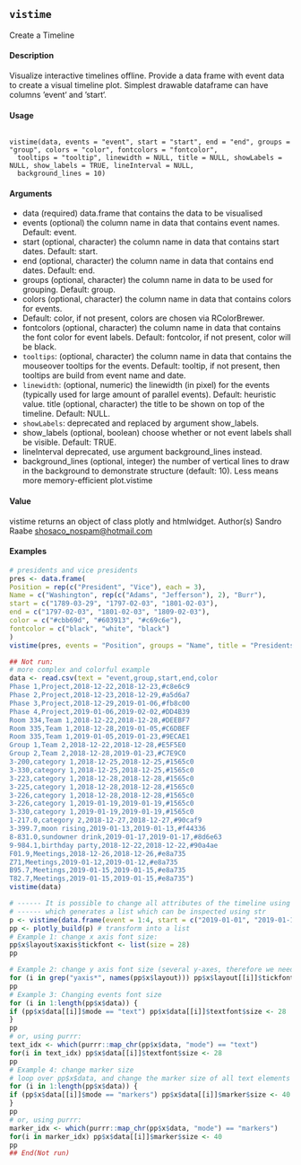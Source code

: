 ## ``vistime``

Create a Timeline

#### Description

Visualize interactive timelines offline.
Provide a data frame with event data to create a visual timeline plot. Simplest drawable dataframe
can have columns ‘event‘ and ‘start‘.

#### Usage
<pre><code>
vistime(data, events = "event", start = "start", end = "end", groups = "group", colors = "color", fontcolors = "fontcolor",
  tooltips = "tooltip", linewidth = NULL, title = NULL, showLabels = NULL, show_labels = TRUE, lineInterval = NULL,
  background_lines = 10)
</code></pre>

#### Arguments

* data (required) data.frame that contains the data to be visualised
* events (optional) the column name in data that contains event names. Default: event.
* start (optional, character) the column name in data that contains start dates. Default: start.
* end (optional, character) the column name in data that contains end dates. Default: end.
* groups (optional, character) the column name in data to be used for grouping. Default: group.
* colors (optional, character) the column name in data that contains colors for events.
* Default: color, if not present, colors are chosen via RColorBrewer.
* fontcolors (optional, character) the column name in data that contains the font color for event labels. Default: fontcolor, if not present, color will be black.
* ``tooltips``: (optional, character) the column name in data that contains the mouseover tooltips for the events. Default: tooltip, if not present, then tooltips are build
from event name and date.
* ``linewidth``: (optional, numeric) the linewidth (in pixel) for the events (typically used for large amount of parallel events). Default: heuristic value.
title (optional, character) the title to be shown on top of the timeline. Default: NULL.
* ``showLabels``: deprecated and replaced by argument show_labels.
* show_labels (optional, boolean) choose whether or not event labels shall be visible. Default: TRUE.
* lineInterval deprecated, use argument background_lines instead.
* background_lines (optional, integer) the number of vertical lines to draw in the background to demonstrate structure (default: 10). Less means more memory-efficient plot.vistime

#### Value
vistime returns an object of class plotly and htmlwidget.
Author(s)
Sandro Raabe <shosaco_nospam@hotmail.com>

#### Examples
```r
# presidents and vice presidents
pres <- data.frame(
Position = rep(c("President", "Vice"), each = 3),
Name = c("Washington", rep(c("Adams", "Jefferson"), 2), "Burr"),
start = c("1789-03-29", "1797-02-03", "1801-02-03"),
end = c("1797-02-03", "1801-02-03", "1809-02-03"),
color = c("#cbb69d", "#603913", "#c69c6e"),
fontcolor = c("black", "white", "black")
)
vistime(pres, events = "Position", groups = "Name", title = "Presidents of the USA")
```

```r
## Not run:
# more complex and colorful example
data <- read.csv(text = "event,group,start,end,color
Phase 1,Project,2018-12-22,2018-12-23,#c8e6c9
Phase 2,Project,2018-12-23,2018-12-29,#a5d6a7
Phase 3,Project,2018-12-29,2019-01-06,#fb8c00
Phase 4,Project,2019-01-06,2019-02-02,#DD4B39
Room 334,Team 1,2018-12-22,2018-12-28,#DEEBF7
Room 335,Team 1,2018-12-28,2019-01-05,#C6DBEF
Room 335,Team 1,2019-01-05,2019-01-23,#9ECAE1
Group 1,Team 2,2018-12-22,2018-12-28,#E5F5E0
Group 2,Team 2,2018-12-28,2019-01-23,#C7E9C0
3-200,category 1,2018-12-25,2018-12-25,#1565c0
3-330,category 1,2018-12-25,2018-12-25,#1565c0
3-223,category 1,2018-12-28,2018-12-28,#1565c0
3-225,category 1,2018-12-28,2018-12-28,#1565c0
3-226,category 1,2018-12-28,2018-12-28,#1565c0
3-226,category 1,2019-01-19,2019-01-19,#1565c0
3-330,category 1,2019-01-19,2019-01-19,#1565c0
1-217.0,category 2,2018-12-27,2018-12-27,#90caf9
3-399.7,moon rising,2019-01-13,2019-01-13,#f44336
8-831.0,sundowner drink,2019-01-17,2019-01-17,#8d6e63
9-984.1,birthday party,2018-12-22,2018-12-22,#90a4ae
F01.9,Meetings,2018-12-26,2018-12-26,#e8a735
Z71,Meetings,2019-01-12,2019-01-12,#e8a735
B95.7,Meetings,2019-01-15,2019-01-15,#e8a735
T82.7,Meetings,2019-01-15,2019-01-15,#e8a735")
vistime(data)
```

```r
# ------ It is possible to change all attributes of the timeline using plotly_build(),
# ------ which generates a list which can be inspected using str
p <- vistime(data.frame(event = 1:4, start = c("2019-01-01", "2019-01-10")))
pp <- plotly_build(p) # transform into a list
# Example 1: change x axis font size:
pp$x$layout$xaxis$tickfont <- list(size = 28)
pp

```

```r
# Example 2: change y axis font size (several y-axes, therefore we need a loop):
for (i in grep("yaxis*", names(pp$x$layout))) pp$x$layout[[i]]$tickfont <- list(size = 28)
pp
# Example 3: Changing events font size
for (i in 1:length(pp$x$data)) {
if (pp$x$data[[i]]$mode == "text") pp$x$data[[i]]$textfont$size <- 28
}
pp
# or, using purrr:
text_idx <- which(purrr::map_chr(pp$x$data, "mode") == "text")
for(i in text_idx) pp$x$data[[i]]$textfont$size <- 28
pp
# Example 4: change marker size
# loop over pp$x$data, and change the marker size of all text elements to 50px
for (i in 1:length(pp$x$data)) {
if (pp$x$data[[i]]$mode == "markers") pp$x$data[[i]]$marker$size <- 40
}
pp
# or, using purrr:
marker_idx <- which(purrr::map_chr(pp$x$data, "mode") == "markers")
for(i in marker_idx) pp$x$data[[i]]$marker$size <- 40
pp
## End(Not run)
```
